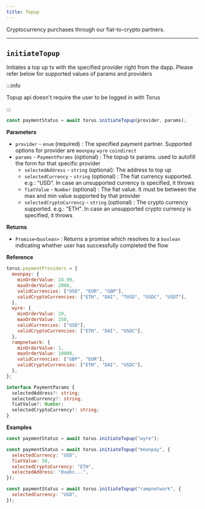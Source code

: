 ```yaml
---
title: Topup
---
```


Cryptocurrency purchases through our fiat-to-crypto partners.

---

## `initiateTopup`

Initiates a top up tx with the specified provider right from the dapp. Please
refer below for supported values of params and providers

:::info

Topup api doesn't require the user to be logged in with Torus

:::

```javascript
const paymentStatus = await torus.initiateTopup(provider, params);
```

**Parameters**

- `provider` - `enum` \(required\) : The specified payment partner. Supported
  options for provider are `moonpay` `wyre` `coindirect`
- `params` - `PaymentParams` \(optional\) : The topup tx params. used to
  autofill the form for that specific provider
  - `selectedAddress` - `string` \(optional\): The address to top up
  - `selectedCurrency` - `string` \(optional\) : The fiat currency supported.
    e.g.: "USD". In case an unsupported currency is specified, it throws
  - `fiatValue` - `Number` \(optional\) : The fiat value. It must be between the
    max and min value supported by that provider
  - `selectedCryptoCurrency` - `string` \(optional\) : The crypto currency
    supported. e.g.: "ETH". In case an unsupported crypto currency is specified,
    it throws

**Returns**

- `Promise<boolean>` : Returns a promise which resolves to a `boolean`
  indicating whether user has successfully completed the flow

**Reference**

```javascript
torus.paymentProviders = {
  moonpay: {
    minOrderValue: 24.99,
    maxOrderValue: 2000,
    validCurrencies: ["USD", "EUR", "GBP"],
    validCryptoCurrencies: ["ETH", "DAI", "TUSD", "USDC", "USDT"],
  },
  wyre: {
    minOrderValue: 20,
    maxOrderValue: 250,
    validCurrencies: ["USD"],
    validCryptoCurrencies: ["ETH", "DAI", "USDC"],
  },
  rampnetwork: {
    minOrderValue: 1,
    maxOrderValue: 10000,
    validCurrencies: ["GBP", "EUR"],
    validCryptoCurrencies: ["ETH", "DAI", "USDC"],
  },
};
```

```typescript
interface PaymentParams {
  selectedAddress?: string;
  selectedCurrency?: string;
  fiatValue?: Number;
  selectedCryptoCurrency?: string;
}
```

**Examples**

```javascript
const paymentStatus = await torus.initiateTopup("wyre");
```

```javascript
const paymentStatus = await torus.initiateTopup("moonpay", {
  selectedCurrency: "USD",
  fiatValue: 50,
  selectedCryptoCurrency: "ETH",
  selectedAddress: "0xabc...",
});
```

```javascript
const paymentStatus = await torus.initiateTopup("rampnetwork", {
  selectedCurrency: "USD",
});
```
